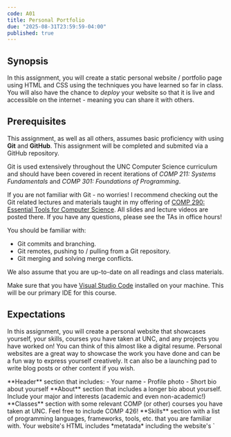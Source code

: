 ```yaml
---
code: A01
title: Personal Portfolio
due: "2025-08-31T23:59:59-04:00"
published: true
---
```


## Synopsis

In this assignment, you will create a static personal website / portfolio page using HTML and CSS using the techniques you have learned so far in class. You will also have the chance to *deploy* your website so that it is live and accessible on the internet - meaning you can share it with others.

## Prerequisites

This assignment, as well as all others, assumes basic proficiency with using **Git** and **GitHub**. This assignment will be completed and submited via a GitHub repository.

Git is used extensively throughout the UNC Computer Science curriculum and should have been covered in recent iterations of *COMP 211: Systems Fundamentals* and *COMP 301: Foundations of Programming*.

If you are not familiar with Git - no worries! I recommend checking out the Git related lectures and materials taught in my offering of [COMP 290: Essential Tools for Computer Science](https://comp290-24f.github.io). All slides and lecture videos are posted there. If you have any questions, please see the TAs in office hours!

You should be familiar with:
* Git commits and branching.
* Git remotes, pushing to / pulling from a Git repository.
* Git merging and solving merge conflicts.

We also assume that you are up-to-date on all readings and class materials.

Make sure that you have [Visual Studio Code](https://code.visualstudio.com/) installed on your machine. This will be our primary IDE for this course.

## Expectations

In this assignment, you will create a personal website that showcases yourself, your skills, courses you have taken at UNC, and any projects you have worked on! You can think of this almost like a digital resume. Personal websites are a great way to showcase the work you have done and can be a fun way to express yourself creatively. It can also be a launching pad to write blog posts or other content if you wish. 

<Rubric>
    <RubricSectionHeader title={"Content"} points={40} />
    <RubricItem points={10}>
        **Header** section that includes:
        - Your name
        - Profile photo
        - Short bio about yourself
    </RubricItem>
    <RubricItem points={10}>
        **About** section that includes a longer bio about yourself. Include your major and interests (academic and even non-academic!)
    </RubricItem>
    <RubricItem points={10}>
        **Classes** section with some relevant COMP (or other) courses you have taken at UNC. Feel free to include COMP 426!
    </RubricItem>
    <RubricItem points={10}>
        **Skills** section with a list of programming languages, frameworks, tools, etc. that you are familiar with.
    </RubricItem>
    <RubricSectionHeader title={"HTML Requirements"} points={20} />
    <RubricItem points={10}>
        Your website's HTML includes *metatada* including the website's `<title>` and connects to a `styles.css` file.
    </RubricItem>
    <RubricItem points={10}>
        Your website connects to a styles.css file using the `<link>` tag. To recieve this points, styles must be applied on elements from the CSS file - *styles should not be applied inline as attributes in the HTML directly (i.e., do not use `style=`)*!
    </RubricItem>
    <RubricSectionHeader title={"Styling Requirements"} points={20} />
    <RubricItem points={10}>
        You utilize a **flexbox** at least once in your CSS.
        Remember from L02 that flexboxes allow us to create more complex layouts! For practice with flexboxes, check out [S01: Flexbox Practice](/supplements/s01-flexbox-practice).
    </RubricItem>
    <RubricItem points={10}>
        Your website is *visually appealing* and puts in effort including styling with CSS. We recommend trying to have fun with designing here! Create something you would want to show off.
        - One of the biggest elements to good design involves ***colors***. Finding good matching colors can be hard - but we recommend checking out [this website](https://colorhunt.co) to find a nice color palette! This website also includes *hex codes* that can be applied. We recommend trying to set your site's background color to a lighter tone in the palette, then use darker colors to style text and other elements. If you have color questions, feel free to ask us in office hours! **Please link your chosen palette in a comment in your CSS file.**

        - Another key element to design is ***typography*** - the science of fonts! [Google Fonts](https://fonts.google.com/knowledge) is a terrific resource for both learning about fonts in general (and how to apply different types of fonts where) and finding great fonts to use. On the "Fonts" tab of the site, each font is associated with instructions on how to import this font so you can use it in your website. Press on a font, then "Get font", then "Get embed code". This should provide you with `<link>` tags and CSS classes will allow you to use custom fonts in your project.

        We will have an entire module on design later in the course, where we will dive deeper into colors and typography. For now, feel free to experiment - and ask questions!

        **Grading**

        The COMP 426 staff will assign a rating for each project. The final grade will be determined by the rough average of the ratings, rounded up.
            - **Great Effort**: Great styling effort has been applied.
            - **Adaquate Effort**: Baseline styling effort has been applied.
            - **Low Effort**: Little to no styling effort has been applied.

        *Note: This approach is taken to try and reduce the subjectivity of these styling points from one grader to another.*

        <Callout type="yellow">
            **Note**:<br />
            If you use external resources to help you with CSS and styling your website, please source it in a comment in your CSS file!
        </Callout>
    </RubricItem>
    <RubricSectionHeader title={"Deployment"} points={20} />
    <RubricItem points={20}>
        Your website is deployed using Vercel and is accessible at a URL with the format: `https://a01-personal-porfolio-yourname.vercel.app`.
    </RubricItem>
</Rubric>

<Rubric extraCredit>
    <RubricItem points={5}>
        The team will recognize an website exceptionally good (in terms of design and content) with an extra credit of 5 points!
    </RubricItem>
</Rubric>

## Getting Started

To get started on this assignment, please complete the following steps:

1. Accept the **GitHub Classroom** assignment [here](https://classroom.github.com/a/QYB-Xa8b).
2. Clone the repository to your local machine. You can either do this by:
<div className="ml-3">
    * Using the CLI / Terminal: `git clone <repository-url>`
    * Using [GitHub Desktop](https://desktop.github.com/download/): Click on the green "Code" button and select "Open with GitHub Desktop".
</div>
3. Open the cloned repository in Visual Studio Code.
4. Create a new HTML file called `index.html` in the root directory of your repository. This will be the main page of your website. You will want to follow the same standard template used in class, which might look something like the following:

    ```html
    <!DOCTYPE html>
    <html>
        <head></head>
        <body></body>
    </html>
    ```

5. Using the rubric items listed above in the **Expectations** section, begin creating the website and adding styling. 

    <Callout type="green">
        **Note:**<br />
        Remember that, to view your website as you work on it, you can double-click on `index.html` in your file explorer to open the page in your browser!
    </Callout>


 <Callout type="red">
    **Important Note:**<br />
    Some of you might already have a personal portfolio and/or a personal website. You are welcome to submit this, but make sure that it still follows all of the expectations (including a deployment on Vercel), since this is the criteria we will grade on. Please follow the steps below:

    1. Push your website's code to your GitHub classroom repository. You can do this either by copying and pushing the code manually, or if your website is already in a git repository, in your terminal, add a remote:
    ```bash
    git remote add ghclassroom <URL TO YOUR REPOSITORY>
    ```
    Then, from your `main` branch, push your code to the classroom repository:
    ```bash
    git push ghclassroom main
    ```

    2. From here, you may make all of your changes in the GitHub Classroom repository. You can also follow the deployment instructions below.
</Callout>

## Deployment

The final step of this project is to deploy it to the web! To do so, we are going to use a platform called [**Vercel**](https://vercel.com/home). Vercel is an industry-grade deployment tool which can *host* websites on their servers so that others can access it live on the internet. Vercel is a great system and is used in industry and by many indie developers and teams alike. Vercel is also the company that manages tools we will use later in this class.

Deploying via Vercel is simple and only requires a few steps. Please follow the video guide below:
<br />
<ResponsiveIFrame src={'https://www.youtube.com/embed/TZtoRx8xBqs?si=CICyh6JBMrO1xzIV' } />

The video will also introduce deployment as a concept, expanding on the client-server diagram we have used in class. *Note that this video makes some references to an a00 - that is this assignment! This video was reused from the Spring 2025 semester.*

Please come into [office hours](/office-hours) if you encounter any issues!

## Submission

You will submit your final website to Gradescope. Before submitting, make sure that:

1. All of your changes have been pushed to GitHub. You will be submitting a GitHub repository link - if you do not push your changes, we may get an incomplete version of your website.
2. Your website is deployed to Vercel and is accessible at the URL following the format: `https://a01-personal-porfolio-yourname.vercel.app`. *Make sure the deployment fork is synced with your assignment repo!*